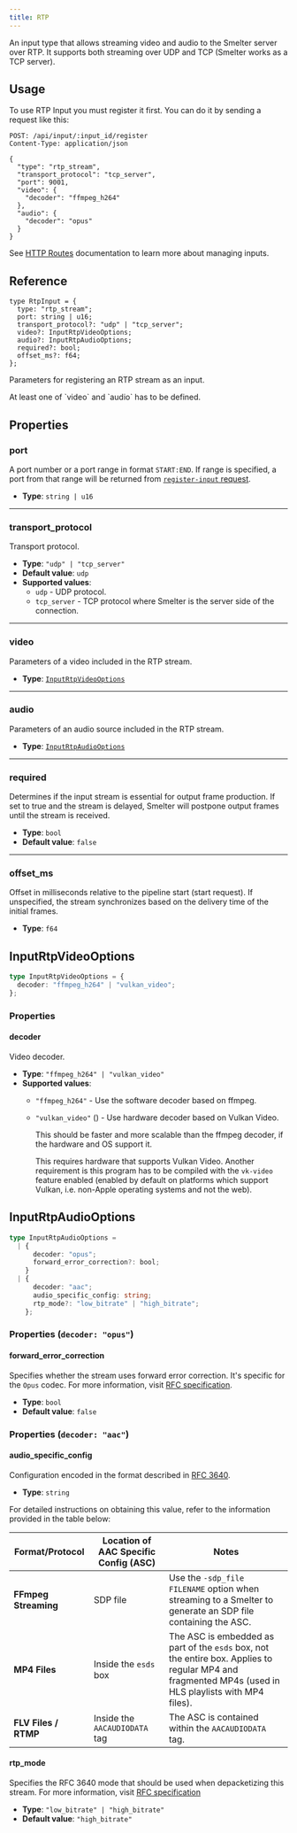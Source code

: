 ```yaml
---
title: RTP
---
```



An input type that allows streaming video and audio to the Smelter server over RTP. It supports both streaming over UDP and TCP (Smelter works as a TCP server).

## Usage

To use RTP Input you must register it first. You can do it by sending a request like this:

<CollapsibleDetails summaryTitle='Example request' open>

```http
POST: /api/input/:input_id/register
Content-Type: application/json

{
  "type": "rtp_stream",
  "transport_protocol": "tcp_server",
  "port": 9001,
  "video": {
    "decoder": "ffmpeg_h264"
  },
  "audio": {
    "decoder": "opus"
  }
}
```

</CollapsibleDetails>

See [HTTP Routes](/http-api/routes#inputs-configuration) documentation to learn more about managing inputs.

## Reference

<CollapsibleDetails summaryTitle='Type definition' open>

```tsx
type RtpInput = {
  type: "rtp_stream";
  port: string | u16;
  transport_protocol?: "udp" | "tcp_server";
  video?: InputRtpVideoOptions;
  audio?: InputRtpAudioOptions;
  required?: bool;
  offset_ms?: f64;
};
```

</CollapsibleDetails>

Parameters for registering an RTP stream as an input.

<Aside>At least one of `video` and `audio` has to be defined.</Aside>

## Properties

### port

A port number or a port range in format `START:END`. If range is specified, a port from that
range will be returned from [`register-input` request](/http-api/routes#register-input).

- **Type**: `string | u16`

---

### transport_protocol

Transport protocol.

- **Type**: `"udp" | "tcp_server"`
- **Default value**: `udp`
- **Supported values**:
  - `udp` - UDP protocol.
  - `tcp_server` - TCP protocol where Smelter is the server side of the connection.

---

### video

Parameters of a video included in the RTP stream.

- **Type**: [`InputRtpVideoOptions`](#inputrtpvideooptions)

---

### audio

Parameters of an audio source included in the RTP stream.

- **Type**: [`InputRtpAudioOptions`](#inputrtpaudiooptions)

---

### required

Determines if the input stream is essential for output frame production. If set to true and the stream is delayed, Smelter will postpone output frames until the stream is received.

- **Type**: `bool`
- **Default value**: `false`

---

### offset_ms

Offset in milliseconds relative to the pipeline start (start request). If unspecified, the stream synchronizes based on the delivery time of the initial frames.

- **Type**: `f64`

## InputRtpVideoOptions

```typescript
type InputRtpVideoOptions = {
  decoder: "ffmpeg_h264" | "vulkan_video";
};
```

### Properties

#### decoder

Video decoder.

- **Type**: `"ffmpeg_h264" | "vulkan_video"`
- **Supported values**:
  - `"ffmpeg_h264"` - Use the software decoder based on ffmpeg.
  - `"vulkan_video"` (<Badge text="Required feature:vk-video" variant="note" />) - Use hardware decoder based on Vulkan Video.

    This should be faster and more scalable than the ffmpeg decoder, if the hardware and OS
    support it.

    This requires hardware that supports Vulkan Video. Another requirement is this program has
    to be compiled with the `vk-video` feature enabled (enabled by default on platforms which
    support Vulkan, i.e. non-Apple operating systems and not the web).

## InputRtpAudioOptions

```typescript
type InputRtpAudioOptions =
  | {
      decoder: "opus";
      forward_error_correction?: bool;
    }
  | {
      decoder: "aac";
      audio_specific_config: string;
      rtp_mode?: "low_bitrate" | "high_bitrate";
    };
```

### Properties (`decoder: "opus"`)

#### forward_error_correction

Specifies whether the stream uses forward error correction. It's specific for the `Opus` codec. For more information, visit <a href='https://datatracker.ietf.org/doc/html/rfc6716#section-2.1.7' target='_blank'>RFC specification</a>.

- **Type**: `bool`
- **Default value**: `false`

### Properties (`decoder: "aac"`)

#### audio_specific_config

Configuration encoded in the format described in <a href='https://datatracker.ietf.org/doc/html/rfc3640#section-4.1' target='_blank'>RFC 3640</a>.

- **Type**: `string`

For detailed instructions on obtaining this value, refer to the information provided in the table below:

<table>
  <thead>
    <tr>
      <th>Format/Protocol</th>
      <th>Location of AAC Specific Config (ASC)</th>
      <th>Notes</th>
    </tr>
  </thead>
  <tbody>
    <tr>
      <td>
        <strong>FFmpeg Streaming</strong>
      </td>
      <td>SDP file</td>
      <td>
        Use the <code>-sdp_file FILENAME</code> option when streaming to a
        Smelter to generate an SDP file containing the ASC.
      </td>
    </tr>
    <tr>
      <td>
        <strong>MP4 Files</strong>
      </td>
      <td>
        Inside the <code>esds</code> box
      </td>
      <td>
        The ASC is embedded as part of the <code>esds</code> box, not the entire
        box. Applies to regular MP4 and fragmented MP4s (used in HLS playlists
        with MP4 files).
      </td>
    </tr>
    <tr>
      <td>
        <strong>FLV Files / RTMP</strong>
      </td>
      <td>
        Inside the <code>AACAUDIODATA</code> tag
      </td>
      <td>
        The ASC is contained within the <code>AACAUDIODATA</code> tag.
      </td>
    </tr>
  </tbody>
</table>

#### rtp_mode

Specifies the RFC 3640 mode that should be used when depacketizing this stream. For more information, visit <a href='https://datatracker.ietf.org/doc/html/rfc3640#section-3.3.1' target='_blank'>RFC specification</a>

- **Type**: `"low_bitrate" | "high_bitrate"`
- **Default value**: `"high_bitrate"`
